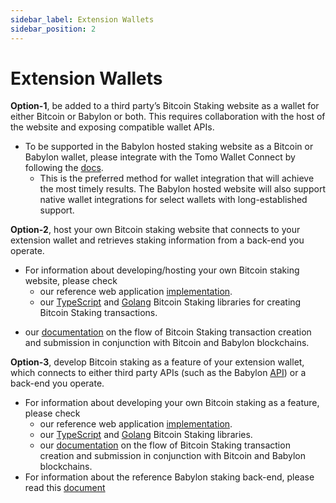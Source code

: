 ```yaml
---
sidebar_label: Extension Wallets
sidebar_position: 2
---
```


# Extension Wallets

**Option-1**, be added to a third party’s Bitcoin Staking website as
a wallet for either Bitcoin or Babylon or both.
This requires collaboration with the host of the
website and exposing compatible wallet APIs.
- To be supported in the Babylon hosted staking website as a Bitcoin or Babylon
wallet, please integrate with the Tomo Wallet Connect
by following the [docs](https://docs.tomo.inc/tomo-sdk/tomo-connect-sdk-lite).
  - This is the preferred method for wallet integration that will achieve
the most timely results. The Babylon hosted website will also support
native wallet integrations for select wallets with long-established
support.

**Option-2**, host your own Bitcoin staking website
that connects to your extension wallet and retrieves
staking information from a back-end you operate.
- For information about developing/hosting your own Bitcoin staking website, please check
  - our reference web application
[implementation](https://github.com/babylonlabs-io/simple-staking/).
  - our
[TypeScript](https://github.com/babylonlabs-io/btc-staking-ts/)
and [Golang](https://github.com/babylonlabs-io/babylon/tree/main/btcstaking/)
Bitcoin Staking libraries for creating Bitcoin Staking transactions.
<!-- TODO: the reference staking library should support the Babylon parts of staking -->
  - our [documentation](https://github.com/babylonlabs-io/babylon/tree/main/x/btcstaking)
on the flow of Bitcoin Staking transaction creation and submission in
conjunction with Bitcoin and Babylon blockchains.

**Option-3**, develop Bitcoin staking as a feature of your extension wallet,
which connects to either third party APIs
(such as the Babylon [API](https://staking-api.babylonlabs.io/swagger/index.html)) or a back-end you operate.
- For information about developing your own Bitcoin staking as a feature, please check
  - our reference web application [implementation](https://github.com/babylonlabs-io/simple-staking/tree/main).
  - our
[TypeScript](https://github.com/babylonlabs-io/btc-staking-ts/)
and [Golang](https://github.com/babylonlabs-io/babylon/tree/main/btcstaking/)
Bitcoin Staking libraries.
  - our [documentation](https://github.com/babylonlabs-io/babylon/tree/main/x/btcstaking)
on the flow of Bitcoin Staking transaction creation and submission in
conjunction with Bitcoin and Babylon blockchains.
- For information about the reference Babylon staking back-end, please read this
[document](https://github.com/babylonlabs-io/networks/tree/main/bbn-test-5/integration/staking-backend)
